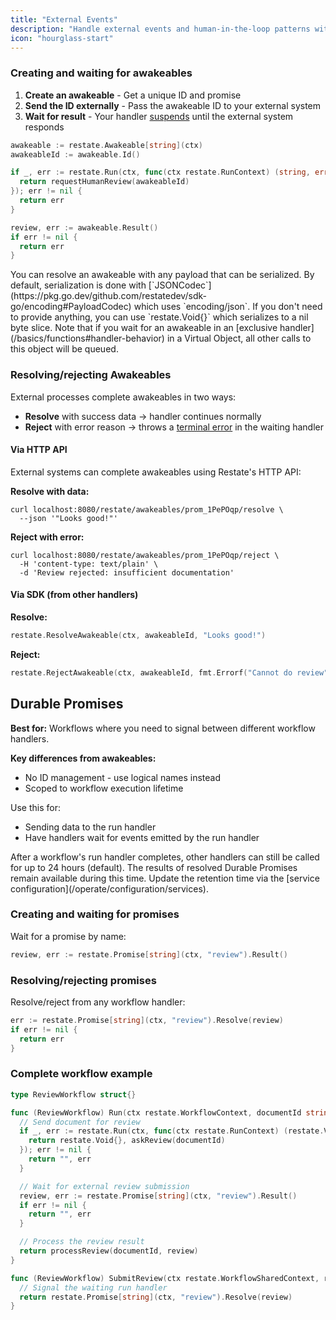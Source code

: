 ```yaml
---
title: "External Events"
description: "Handle external events and human-in-the-loop patterns with durable waiting primitives."
icon: "hourglass-start"
---
```



<AwakeablesIntro/>

### Creating and waiting for awakeables
1. **Create an awakeable** - Get a unique ID and promise
2. **Send the ID externally** - Pass the awakeable ID to your external system
3. **Wait for result** - Your handler [suspends](/basics/key-concepts#suspensions-on-faas) until the external system responds

```go {"CODE_LOAD::go/develop/awakeable.go#here"} 
awakeable := restate.Awakeable[string](ctx)
awakeableId := awakeable.Id()

if _, err := restate.Run(ctx, func(ctx restate.RunContext) (string, error) {
  return requestHumanReview(awakeableId)
}); err != nil {
  return err
}

review, err := awakeable.Result()
if err != nil {
  return err
}
```

<Accordion title="Serialization">
    You can resolve an awakeable with any payload that can be serialized. By default,
    serialization is done with [`JSONCodec`](https://pkg.go.dev/github.com/restatedev/sdk-go/encoding#PayloadCodec)
    which uses `encoding/json`. If you don't need to provide anything, you can
    use `restate.Void{}` which serializes to a nil byte slice.
</Accordion>

<Info>
    Note that if you wait for an awakeable in an [exclusive handler](/basics/functions#handler-behavior) in a Virtual Object, all other calls to this object will be queued.
</Info>

### Resolving/rejecting Awakeables

External processes complete awakeables in two ways:

- **Resolve** with success data → handler continues normally
- **Reject** with error reason → throws a [terminal error](/develop/go/error-handling) in the waiting handler

#### Via HTTP API

External systems can complete awakeables using Restate's HTTP API:

**Resolve with data:**
```shell
curl localhost:8080/restate/awakeables/prom_1PePOqp/resolve \
  --json '"Looks good!"'
```

**Reject with error:**
```shell
curl localhost:8080/restate/awakeables/prom_1PePOqp/reject \
  -H 'content-type: text/plain' \
  -d 'Review rejected: insufficient documentation'
```

#### Via SDK (from other handlers)

**Resolve:**
```go {"CODE_LOAD::go/develop/awakeable.go#resolve"} 
restate.ResolveAwakeable(ctx, awakeableId, "Looks good!")
```

**Reject:**
```go {"CODE_LOAD::go/develop/awakeable.go#reject"} 
restate.RejectAwakeable(ctx, awakeableId, fmt.Errorf("Cannot do review"))
```

## Durable Promises

**Best for:** Workflows where you need to signal between different workflow handlers.

**Key differences from awakeables:**
- No ID management - use logical names instead
- Scoped to workflow execution lifetime

Use this for:
- Sending data to the run handler
- Have handlers wait for events emitted by the run handler

<Info>
After a workflow's run handler completes, other handlers can still be called for up to 24 hours (default).
The results of resolved Durable Promises remain available during this time.
Update the retention time via the [service configuration](/operate/configuration/services).
</Info>

### Creating and waiting for promises

Wait for a promise by name:

```go {"CODE_LOAD::go/develop/durablepromise.go#promise"} 
review, err := restate.Promise[string](ctx, "review").Result()
```

### Resolving/rejecting promises

Resolve/reject from any workflow handler:
```go {"CODE_LOAD::go/develop/durablepromise.go#resolve_promise"} 
err := restate.Promise[string](ctx, "review").Resolve(review)
if err != nil {
  return err
}
```

### Complete workflow example

```go expandable {"CODE_LOAD::go/develop/durablepromise.go#review"} 
type ReviewWorkflow struct{}

func (ReviewWorkflow) Run(ctx restate.WorkflowContext, documentId string) (string, error) {
  // Send document for review
  if _, err := restate.Run(ctx, func(ctx restate.RunContext) (restate.Void, error) {
    return restate.Void{}, askReview(documentId)
  }); err != nil {
    return "", err
  }

  // Wait for external review submission
  review, err := restate.Promise[string](ctx, "review").Result()
  if err != nil {
    return "", err
  }

  // Process the review result
  return processReview(documentId, review)
}

func (ReviewWorkflow) SubmitReview(ctx restate.WorkflowSharedContext, review string) error {
  // Signal the waiting run handler
  return restate.Promise[string](ctx, "review").Resolve(review)
}
```

<AwakeablesOutro/>
